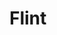 
# Flint

<ProjectDetails
  region="North"
  house="Clan Flint"
  type="Clan"
  status="Not Started"
  warp="/warp flint"
  projectLead=""
  dateStarted="Invalid Date"
  dateCompleted="Invalid Date"
/>
